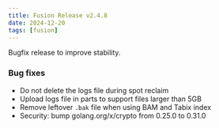 ```yaml
---
title: Fusion Release v2.4.8
date: 2024-12-20
tags: [fusion]
---
```


Bugfix release to improve stability.

### Bug fixes

- Do not delete the logs file during spot reclaim
- Upload logs file in parts to support files larger than 5GB 
- Remove leftover `.bak` file when using BAM and Tabix index 
- Security: bump golang.org/x/crypto from 0.25.0 to 0.31.0 
